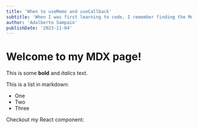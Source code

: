 ```yaml
---
title: 'When to useMemo and useCallback'
subtitle: 'When I was first learning to code, I remember finding the Modulo operator (%) extremely confusing.'
author: 'Adalberto Sampaio'
publishDate: '2023-11-04'
---
```


# Welcome to my MDX page!
 
This is some **bold** and _italics_ text.
 
This is a list in markdown:
 
- One
- Two
- Three
 
Checkout my React component: